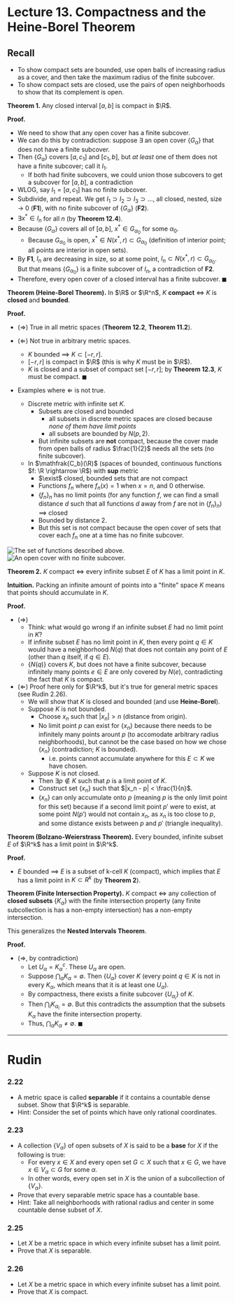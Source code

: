 # Lecture 13. Compactness and the Heine-Borel Theorem

## Recall
- To show compact sets are bounded, use open balls of increasing radius as a cover, and then take the maximum radius of the finite subcover.
- To show compact sets are closed, use the pairs of open neighborhoods to show that its complement is open.

**Theorem 1.** Any closed interval $[a, b]$ is compact in $\R$.

**Proof.**
- We need to show that any open cover has a finite subcover.
- We can do this by contradiction: suppose $\exists$ an open cover $\{G_\alpha\}$ that does not have a finite subcover.
- Then $\{G_\alpha\}$ covers $[a, c_1]$ and $[c_1, b]$, but _at least_ one of them does not have a finite subcover; call it $I_1$.
  - If both had finite subcovers, we could union those subcovers to get a subcover for $[a, b]$, a contradiction
- WLOG, say $I_1 = [a, c_1]$ has no finite subcover.
- Subdivide, and repeat. We get $I_1 \supset I_2 \supset I_3 \supset...$, all closed, nested, size $\rightarrow$ 0 (**F1**), with no finite subcover of $\{G_\alpha\}$ (**F2**).
- $\exists x^* \in I_n$ for all $n$ (by **Theorem 12.4**).
- Because $\{G_\alpha\}$ covers all of $[a, b]$, $x^* \in G_{\alpha_0}$ for some $\alpha_0$.
  - Because $G_{\alpha_0}$ is open, $x^* \in N(x^*, r) \subset G_{\alpha_0}$ (definition of interior point; all points are interior in open sets).
- By **F1**, $I_n$ are decreasing in size, so at some point, $I_n \subset N(x^*, r) \subset G_{\alpha_0}$. But that means $\{G_{\alpha_0}\}$ is a finite subcover of $I_n$, a contradiction of **F2**.
- Therefore, every open cover of a closed interval has a finite subcover. $\blacksquare$

**Theorem (Heine-Borel Theorem).** In $\R$ or $\R^n$, $K$ **compact** $\iff$ $K$ is **closed** and **bounded**.

**Proof.**
- ($\Rightarrow$) True in all metric spaces (**Theorem 12.2**, **Theorem 11.2**).
- ($\Leftarrow$) Not true in arbitrary metric spaces.
  - $K$ bounded $\implies$ $K \subset [-r, r]$.
  - $[-r, r]$ is compact in $\R$ (this is why $K$ must be in $\R$).
  - $K$ is closed and a subset of compact set $[-r, r]$; by **Theorem 12.3**, $K$ must be compact. $\blacksquare$

- Examples where $\Leftarrow$ is not true.
  - Discrete metric with infinite set $K$.
    - Subsets are closed and bounded
      - all subsets in discrete metric spaces are closed because _none of them have limit points_
      - all subsets are bounded by $N(p, 2)$.
    - But infinite subsets are **not** compact, because the cover made from open balls of radius $\frac{1}{2}$ needs all the sets (no finite subcover).
  - In $\mathfrak{C_b}(\R)$ (spaces of bounded, continuous functions $f: \R \rightarrow \R$) with **sup** metric
    - $\exist$ closed, bounded sets that are not compact
    - Functions $f_n$ where $f_n(x) = 1$ when $x = n$, and $0$ otherwise.
    - $\{f_n\}_n$ has no limit points (for any function $f$, we can find a small distance $d$ such that all functions $d$ away from $f$ are not in $\{f_n\}_n$) $\implies$ closed
    - Bounded by distance $2$.
    - But this set is not compact because the open cover of sets that cover each $f_n$ one at a time has no finite subcover.

![The set of functions described above.](./fn.png)
![An open cover with no finite subcover.](./no-finite-subcover.png)

<Box>

**Theorem 2.** $K$ compact $\iff$ every infinite subset $E$ of $K$ has a limit point in $K$.

**Intuition.** Packing an infinite amount of points into a "finite" space $K$ means that points should accumulate in $K$.

**Proof.**
- ($\Rightarrow$)
  - Think: what would go wrong if an infinite subset $E$ had no limit point in $K$?
  - If infinite subset $E$ has no limit point in $K$, then every point $q \in K$ would have a neighborhood $N(q)$ that does not contain any point of $E$ (other than $q$ itself, if $q \in E$).
  - $\{N(q)\}$ covers $K$, but does not have a finite subcover, because infinitely many points $e \in E$ are only covered by $N(e)$, contradicting the fact that $K$ is compact.
- ($\Leftarrow$) Proof here only for $\R^k$, but it's true for general metric spaces (see Rudin 2.26).
  - We will show that $K$ is closed and bounded (and use **Heine-Borel**).
  - Suppose $K$ is not bounded.
    - Choose $x_n$ such that $|x_n| > n$ (distance from origin).
    - No limit point $p$ can exist for $\{x_n\}$ because there needs to be infinitely many points arount $p$ (to accomodate arbitrary radius neighborhoods), but cannot be the case based on how we chose $\{x_n\}$ (contradiction; $K$ is bounded).
      - i.e. points cannot accumulate anywhere for this $E \subset K$ we have chosen.
  - Suppose $K$ is not closed.
    - Then $\exists p \not\in K$ such that $p$ is a limit point of $K$.
    - Construct set $\{x_n\}$ such that $|x_n - p| < \frac{1}{n}$.
    - $\{x_n\}$ can only accumulate onto $p$ (meaning $p$ is the only limit point for this set) because if a second limit point $p'$ were to exist, at some point $N(p')$ would not contain $x_n$, as $x_n$ is too close to $p$, and some distance exists between $p$ and $p'$ (triangle inequality).

</Box>

**Theorem (Bolzano-Weierstrass Theorem).** Every bounded, infinite subset $E$ of $\R^k$ has a limit point in $\R^k$.

**Proof.**
- $E$ bounded $\implies$ $E$ is a subset of k-cell $K$ (compact), which implies that $E$ has a limit point in $K \subset R^k$ (by **Theorem 2**).

**Theorem (Finite Intersection Property).** $K$ compact $\iff$ any collection of **closed subsets** $\{K_\alpha\}$ with the finite intersection property (any finite subcollection is has a non-empty intersection) has a non-empty intersection.

This generalizes the **Nested Intervals Theorem**.

**Proof.**
- ($\Rightarrow$, by contradiction)
  - Let $U_\alpha = K_\alpha^c$. These $U_\alpha$ are open.
  - Suppose $\bigcap_\alpha K_\alpha = \emptyset$. Then $\{U_\alpha\}$ cover $K$ (every point $q \in K$ is not in every $K_\alpha$, which means that it is at least one $U_\alpha$).
  - By compactness, there exists a finite subcover $\{U_{\alpha_i}\}$ of $K$.
  - Then $\bigcap_i K_{\alpha_i} = \emptyset$. But this contradicts the assumption that the subsets $K_\alpha$ have the finite intersection property.
  - Thus, $\bigcap_\alpha K_\alpha \neq \emptyset$. $\blacksquare$

---

# Rudin

### 2.22
- A metric space is called **separable** if it contains a countable dense subset. Show that $\R^k$ is separable.
- Hint: Consider the set of points which have only rational coordinates. 

### 2.23
- A collection $\{V_\alpha\}$ of open subsets of $X$ is said to be a **base** for $X$ if the following is true:
  - For every $x \in X$ and every open set $G \subset X$ such that $x \in G$, we have $x \in V_\alpha \subset G$ for some $\alpha$.
  - In other words, every open set in $X$ is the union of a subcollection of $\{V_\alpha\}$.
- Prove that every separable metric space has a countable base.
- Hint: Take all neighborhoods with rational radius and center in some countable dense subset of $X$. 

### 2.25
- Let $X$ be a metric space in which every infinite subset has a limit point. 
- Prove that $X$ is separable.

### 2.26
- Let $X$ be a metric space in which every infinite subset has a limit point. 
- Prove that $X$ is compact.